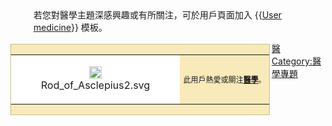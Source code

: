 {{Portal|醫學}}
:若您對醫學主題深感興趣或有所關注，可於用戶頁面加入 <nowiki>{{</nowiki>[[Template:User_medicine|User medicine]]<nowiki>}}</nowiki> 模板。
<div style="float:left; border: solid #C0C090 1px; background: #F8EABA; margin: 3px;">
{| cellspacing="0" style="width: 238px; background: #F8EABA;"
| cellspacing="0" style="width: 45px; height: 45px; text-align: center; background: #ffffff;" | [[Image:Rod_of_Asclepius2.svg|20px]]
| style="font-size: 9pt; padding: 4pt; line-height: 1.25em;" | 此用戶熱愛或關注'''[[醫學|醫學]]'''。
|}</div>

[[Category:依興趣區分的維基人|醫]]
[[Category:醫學專題|Category:醫學專題]]